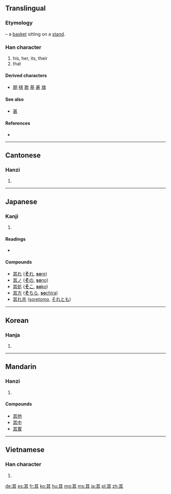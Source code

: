 {{also|丌}}
==Translingual==
{{stroke order|strokes=8}}
{{stroke order|type=animate}}

===Etymology===
{{liushu|p}} – a [[basket]] sitting on a [[stand]].

===Han character===
{{Han char|rn=12|rad=八|as=06|sn=8|four=4480<sub>1</sub>|canj=廿一一金 (TMMC)}}

# his, her, its, their
# that

====Derived characters====
* [[期]] [[棋]] [[欺]] [[基]] [[碁]] [[旗]]

====See also====
* [[甚]] <!-- visually similar -->

====References====
* {{Han ref|kx=0127.180|dkj=01472|dj=0286.100|hdz=10245.010|uh=5176|ud=20854|bh=A8E4|bd=43236}}

----

==Cantonese==

===Hanzi===
{{yue-hanzi|jyut=|y=kei4}}

# {{defn|lang=yue|sort=八06}}

----

==Japanese==

===Kanji===
{{ja-kanji|grade=|rs=八06}}

# {{defn|lang=ja|sort=八06}}

====Readings====
* {{ja-readings|on=[[き]] (ki), [[ぎ]] (gi)|kun=[[その]] (sono), [[それ]] (sore)}}

====Compounds====
* [[其れ]] ([[それ#Japanese|'''そ'''れ]], [[sore#Japanese|'''so'''re]])
* [[其ノ]] ([[その#Japanese|'''そ'''の]], [[sono#Japanese|'''so'''no]])
* [[其処]] ([[そこ#Japanese|'''そ'''こ]], [[soko#Japanese|'''so'''ko]])
* [[其方]] ([[そちら#Japanese|'''そ'''ちら]], [[sochira#Japanese|'''so'''chira]])
* [[其れ共]] ([[soretomo]], [[それとも]])

----

==Korean==

===Hanja===
{{ko-hanja|hangeul=기|rv=gi|mr=ki}}

# {{defn|lang=ko|sort=八06}}

----

==Mandarin==

===Hanzi===
{{cmn-hanzi|pin=[[qí]] ([[qi2]])|wg=ch'i<sup>2</sup>}}

# {{defn|lang=cmn|sort=八06}}

====Compounds====
* [[其他]]
* [[其中]]
* [[其實]]

----

==Vietnamese==

===Han character===
{{vi-hantu|[[khởi]], [[kì]], [[kỳ]], [[cà]]|rs=八06}}

# {{defn|lang=vi|sort=八06}}

[[de:其]]
[[es:其]]
[[fr:其]]
[[ko:其]]
[[hu:其]]
[[mg:其]]
[[ms:其]]
[[ja:其]]
[[pl:其]]
[[zh:其]]